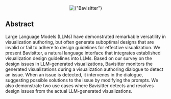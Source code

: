 
<Center w="full" mb={4}>
  <Image
    width={600}
    src={bavisitter_img}
    alt={"Bavisitter"}
    style={{ objectFit: "cover" }}
    placeholder="blur"
  />
</Center>

## Abstract

Large Language Models (LLMs) have demonstrated remarkable versatility
in visualization authoring, but often generate suboptimal designs that are invalid
or fail to adhere to design guidelines for effective visualization. We present Bavisitter,
a natural language interface that integrates established visualization design guidelines
into LLMs. Based on our survey on the design issues in LLM-generated visualizations,
Bavisitter monitors the generated visualizations during a visualization authoring
dialogue to detect an issue. When an issue is detected, it intervenes in the dialogue,
suggesting possible solutions to the issue by modifying the prompts. We also demonstrate
two use cases where Bavisitter detects and resolves design issues from the actual
LLM-generated visualizations.
